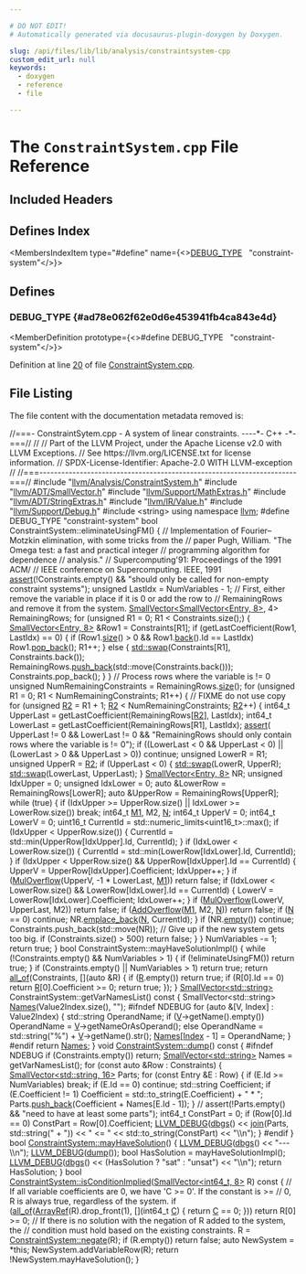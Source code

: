```yaml
---

# DO NOT EDIT!
# Automatically generated via docusaurus-plugin-doxygen by Doxygen.

slug: /api/files/lib/lib/analysis/constraintsystem-cpp
custom_edit_url: null
keywords:
  - doxygen
  - reference
  - file

---
```





# The `ConstraintSystem.cpp` File Reference

<DoxygenPage pluginConfig={pluginConfig}>



## Included Headers

<IncludesList>
<IncludesListItem
  filePath="llvm/Analysis/ConstraintSystem.h"
  permalink="/docs/api/files/include/include/llvm/include/llvm/analysis/constraintsystem-h"
  isLocal="true" />
<IncludesListItem
  filePath="llvm/ADT/SmallVector.h"
  permalink="/docs/api/files/include/include/llvm/include/llvm/adt/smallvector-h"
  isLocal="true" />
<IncludesListItem
  filePath="llvm/Support/MathExtras.h"
  permalink="/docs/api/files/include/include/llvm/include/llvm/support/mathextras-h"
  isLocal="true" />
<IncludesListItem
  filePath="llvm/ADT/StringExtras.h"
  permalink="/docs/api/files/include/include/llvm/include/llvm/adt/stringextras-h"
  isLocal="true" />
<IncludesListItem
  filePath="llvm/IR/Value.h"
  permalink="/docs/api/files/include/include/llvm/include/llvm/ir/value-h"
  isLocal="true" />
<IncludesListItem
  filePath="llvm/Support/Debug.h"
  permalink="/docs/api/files/include/include/llvm/include/llvm/support/debug-h"
  isLocal="true" />
<IncludesListItem
  filePath="string"
  permalink=""
  isLocal="false" />
</IncludesList>

## Defines Index

<MembersIndex>

<MembersIndexItem
  type="#define"
  name={<><a href="#ad78e062f62e0d6e453941fb4ca843e4d">DEBUG&#95;TYPE</a>&nbsp;&nbsp;&nbsp;&quot;constraint-system&quot;</>}>
</MembersIndexItem>

</MembersIndex>


<SectionDefinition>

## Defines

### DEBUG&#95;TYPE {#ad78e062f62e0d6e453941fb4ca843e4d}

<MemberDefinition
  prototype={<>#define DEBUG&#95;TYPE&nbsp;&nbsp;&nbsp;&quot;constraint-system&quot;</>}>

Definition at line <a href="#l00020">20</a> of file <a href="/docs/api/files/lib/lib/analysis/constraintsystem-cpp">ConstraintSystem.cpp</a>.
</MemberDefinition>

</SectionDefinition>

## File Listing

The file content with the documentation metadata removed is:

<ProgramListing>

<Link id="l00001" /><CodeLine lineNumber="1"><Highlight kind="comment">//===- ConstraintSytem.cpp - A system of linear constraints. ----&#42;- C++ -&#42;-===//</Highlight><Highlight kind="normal"></Highlight></CodeLine>
<Link id="l00002" /><CodeLine lineNumber="2"><Highlight kind="normal"></Highlight><Highlight kind="comment">//</Highlight><Highlight kind="normal"></Highlight></CodeLine>
<Link id="l00003" /><CodeLine lineNumber="3"><Highlight kind="normal"></Highlight><Highlight kind="comment">// Part of the LLVM Project, under the Apache License v2.0 with LLVM Exceptions.</Highlight><Highlight kind="normal"></Highlight></CodeLine>
<Link id="l00004" /><CodeLine lineNumber="4"><Highlight kind="normal"></Highlight><Highlight kind="comment">// See https://llvm.org/LICENSE.txt for license information.</Highlight><Highlight kind="normal"></Highlight></CodeLine>
<Link id="l00005" /><CodeLine lineNumber="5"><Highlight kind="normal"></Highlight><Highlight kind="comment">// SPDX-License-Identifier: Apache-2.0 WITH LLVM-exception</Highlight><Highlight kind="normal"></Highlight></CodeLine>
<Link id="l00006" /><CodeLine lineNumber="6"><Highlight kind="normal"></Highlight><Highlight kind="comment">//</Highlight><Highlight kind="normal"></Highlight></CodeLine>
<Link id="l00007" /><CodeLine lineNumber="7"><Highlight kind="normal"></Highlight><Highlight kind="comment">//===----------------------------------------------------------------------===//</Highlight><Highlight kind="normal"></Highlight></CodeLine>
<Link id="l00008" /><CodeLine lineNumber="8"><Highlight kind="normal"></Highlight></CodeLine>
<Link id="l00009" /><CodeLine lineNumber="9"><Highlight kind="normal"></Highlight><Highlight kind="preprocessor">#include &quot;<a href="/docs/api/files/include/include/llvm/include/llvm/analysis/constraintsystem-h">llvm/Analysis/ConstraintSystem.h</a>&quot;</Highlight><Highlight kind="normal"></Highlight></CodeLine>
<Link id="l00010" /><CodeLine lineNumber="10"><Highlight kind="normal"></Highlight><Highlight kind="preprocessor">#include &quot;<a href="/docs/api/files/include/include/llvm/include/llvm/adt/smallvector-h">llvm/ADT/SmallVector.h</a>&quot;</Highlight><Highlight kind="normal"></Highlight></CodeLine>
<Link id="l00011" /><CodeLine lineNumber="11"><Highlight kind="normal"></Highlight><Highlight kind="preprocessor">#include &quot;<a href="/docs/api/files/include/include/llvm/include/llvm/support/mathextras-h">llvm/Support/MathExtras.h</a>&quot;</Highlight><Highlight kind="normal"></Highlight></CodeLine>
<Link id="l00012" /><CodeLine lineNumber="12"><Highlight kind="normal"></Highlight><Highlight kind="preprocessor">#include &quot;<a href="/docs/api/files/include/include/llvm/include/llvm/adt/stringextras-h">llvm/ADT/StringExtras.h</a>&quot;</Highlight><Highlight kind="normal"></Highlight></CodeLine>
<Link id="l00013" /><CodeLine lineNumber="13"><Highlight kind="normal"></Highlight><Highlight kind="preprocessor">#include &quot;<a href="/docs/api/files/include/include/llvm/include/llvm/ir/value-h">llvm/IR/Value.h</a>&quot;</Highlight><Highlight kind="normal"></Highlight></CodeLine>
<Link id="l00014" /><CodeLine lineNumber="14"><Highlight kind="normal"></Highlight><Highlight kind="preprocessor">#include &quot;<a href="/docs/api/files/include/include/llvm/include/llvm/support/debug-h">llvm/Support/Debug.h</a>&quot;</Highlight><Highlight kind="normal"></Highlight></CodeLine>
<Link id="l00015" /><CodeLine lineNumber="15"><Highlight kind="normal"></Highlight></CodeLine>
<Link id="l00016" /><CodeLine lineNumber="16"><Highlight kind="normal"></Highlight><Highlight kind="preprocessor">#include &lt;string&gt;</Highlight><Highlight kind="normal"></Highlight></CodeLine>
<Link id="l00017" /><CodeLine lineNumber="17"><Highlight kind="normal"></Highlight></CodeLine>
<Link id="l00018" /><CodeLine lineNumber="18"><Highlight kind="normal"></Highlight><Highlight kind="keyword">using namespace </Highlight><Highlight kind="normal"><a href="/docs/api/namespaces/llvm">llvm</a>;</Highlight></CodeLine>
<Link id="l00019" /><CodeLine lineNumber="19"><Highlight kind="normal"></Highlight></CodeLine>
<Link id="l00020" /><CodeLine lineNumber="20" lineLink="#ad78e062f62e0d6e453941fb4ca843e4d"><Highlight kind="normal"></Highlight><Highlight kind="preprocessor">#define DEBUG&#95;TYPE &quot;constraint-system&quot;</Highlight><Highlight kind="normal"></Highlight></CodeLine>
<Link id="l00021" /><CodeLine lineNumber="21"><Highlight kind="normal"></Highlight></CodeLine>
<Link id="l00022" /><CodeLine lineNumber="22"><Highlight kind="normal"></Highlight><Highlight kind="keywordtype">bool</Highlight><Highlight kind="normal"> ConstraintSystem::eliminateUsingFM() &#123;</Highlight></CodeLine>
<Link id="l00023" /><CodeLine lineNumber="23"><Highlight kind="normal">  </Highlight><Highlight kind="comment">// Implementation of Fourier–Motzkin elimination, with some tricks from the</Highlight><Highlight kind="normal"></Highlight></CodeLine>
<Link id="l00024" /><CodeLine lineNumber="24"><Highlight kind="normal">  </Highlight><Highlight kind="comment">// paper Pugh, William. &quot;The Omega test: a fast and practical integer</Highlight><Highlight kind="normal"></Highlight></CodeLine>
<Link id="l00025" /><CodeLine lineNumber="25"><Highlight kind="normal">  </Highlight><Highlight kind="comment">// programming algorithm for dependence</Highlight><Highlight kind="normal"></Highlight></CodeLine>
<Link id="l00026" /><CodeLine lineNumber="26"><Highlight kind="normal">  </Highlight><Highlight kind="comment">//  analysis.&quot;</Highlight><Highlight kind="normal"></Highlight></CodeLine>
<Link id="l00027" /><CodeLine lineNumber="27"><Highlight kind="normal">  </Highlight><Highlight kind="comment">// Supercomputing&#39;91: Proceedings of the 1991 ACM/</Highlight><Highlight kind="normal"></Highlight></CodeLine>
<Link id="l00028" /><CodeLine lineNumber="28"><Highlight kind="normal">  </Highlight><Highlight kind="comment">// IEEE conference on Supercomputing. IEEE, 1991</Highlight><Highlight kind="normal"></Highlight></CodeLine>
<Link id="l00029" /><CodeLine lineNumber="29"><Highlight kind="normal">  <a href="/docs/api/files/lib/lib/target/lib/target/amdgpu/silowercontrolflow-cpp/#a4868c5d81c5ccc98c47aeab6244346a0">assert</a>(!Constraints.empty() &amp;&amp;</Highlight></CodeLine>
<Link id="l00030" /><CodeLine lineNumber="30"><Highlight kind="normal">         </Highlight><Highlight kind="stringliteral">&quot;should only be called for non-empty constraint systems&quot;</Highlight><Highlight kind="normal">);</Highlight></CodeLine>
<Link id="l00031" /><CodeLine lineNumber="31"><Highlight kind="normal"></Highlight></CodeLine>
<Link id="l00032" /><CodeLine lineNumber="32"><Highlight kind="normal">  </Highlight><Highlight kind="keywordtype">unsigned</Highlight><Highlight kind="normal"> LastIdx = NumVariables - 1;</Highlight></CodeLine>
<Link id="l00033" /><CodeLine lineNumber="33"><Highlight kind="normal"></Highlight></CodeLine>
<Link id="l00034" /><CodeLine lineNumber="34"><Highlight kind="normal">  </Highlight><Highlight kind="comment">// First, either remove the variable in place if it is 0 or add the row to</Highlight><Highlight kind="normal"></Highlight></CodeLine>
<Link id="l00035" /><CodeLine lineNumber="35"><Highlight kind="normal">  </Highlight><Highlight kind="comment">// RemainingRows and remove it from the system.</Highlight><Highlight kind="normal"></Highlight></CodeLine>
<Link id="l00036" /><CodeLine lineNumber="36"><Highlight kind="normal">  <a href="/docs/api/classes/llvm/smallvector">SmallVector&lt;SmallVector&lt;Entry, 8&gt;</a>, 4&gt; RemainingRows;</Highlight></CodeLine>
<Link id="l00037" /><CodeLine lineNumber="37"><Highlight kind="normal">  </Highlight><Highlight kind="keywordflow">for</Highlight><Highlight kind="normal"> (</Highlight><Highlight kind="keywordtype">unsigned</Highlight><Highlight kind="normal"> R1 = 0; R1 &lt; Constraints.size();) &#123;</Highlight></CodeLine>
<Link id="l00038" /><CodeLine lineNumber="38"><Highlight kind="normal">    <a href="/docs/api/classes/llvm/smallvector">SmallVector&lt;Entry, 8&gt;</a> &amp;Row1 = Constraints&#91;R1&#93;;</Highlight></CodeLine>
<Link id="l00039" /><CodeLine lineNumber="39"><Highlight kind="normal">    </Highlight><Highlight kind="keywordflow">if</Highlight><Highlight kind="normal"> (getLastCoefficient(Row1, LastIdx) == 0) &#123;</Highlight></CodeLine>
<Link id="l00040" /><CodeLine lineNumber="40"><Highlight kind="normal">      </Highlight><Highlight kind="keywordflow">if</Highlight><Highlight kind="normal"> (Row1.<a href="/docs/api/classes/llvm/smallvectortemplatecommon/#a1c479a8c434377c2b8cb056bdfdfc201">size</a>() &gt; 0 &amp;&amp; Row1.<a href="/docs/api/classes/llvm/smallvectortemplatecommon/#acd9e771a3296c6b24146955754620557">back</a>().Id == LastIdx)</Highlight></CodeLine>
<Link id="l00041" /><CodeLine lineNumber="41"><Highlight kind="normal">        Row1.<a href="/docs/api/classes/llvm/smallvectortemplatebase/#ad97688dfe9cd802e2a0691cbe620218a">pop&#95;back</a>();</Highlight></CodeLine>
<Link id="l00042" /><CodeLine lineNumber="42"><Highlight kind="normal">      R1++;</Highlight></CodeLine>
<Link id="l00043" /><CodeLine lineNumber="43"><Highlight kind="normal">    &#125; </Highlight><Highlight kind="keywordflow">else</Highlight><Highlight kind="normal"> &#123;</Highlight></CodeLine>
<Link id="l00044" /><CodeLine lineNumber="44"><Highlight kind="normal">      <a href="/docs/api/namespaces/std/#ab8424022895aee3e366fb9a32f2883cb">std::swap</a>(Constraints&#91;R1&#93;, Constraints.back());</Highlight></CodeLine>
<Link id="l00045" /><CodeLine lineNumber="45"><Highlight kind="normal">      RemainingRows.<a href="/docs/api/classes/llvm/smallvectortemplatebase/#af42bfbc067df27c19ee2fc859df58799">push&#95;back</a>(std::move(Constraints.back()));</Highlight></CodeLine>
<Link id="l00046" /><CodeLine lineNumber="46"><Highlight kind="normal">      Constraints.pop&#95;back();</Highlight></CodeLine>
<Link id="l00047" /><CodeLine lineNumber="47"><Highlight kind="normal">    &#125;</Highlight></CodeLine>
<Link id="l00048" /><CodeLine lineNumber="48"><Highlight kind="normal">  &#125;</Highlight></CodeLine>
<Link id="l00049" /><CodeLine lineNumber="49"><Highlight kind="normal"></Highlight></CodeLine>
<Link id="l00050" /><CodeLine lineNumber="50"><Highlight kind="normal">  </Highlight><Highlight kind="comment">// Process rows where the variable is != 0</Highlight><Highlight kind="normal"></Highlight></CodeLine>
<Link id="l00051" /><CodeLine lineNumber="51"><Highlight kind="normal">  </Highlight><Highlight kind="keywordtype">unsigned</Highlight><Highlight kind="normal"> NumRemainingConstraints = RemainingRows.<a href="/docs/api/classes/llvm/smallvectortemplatecommon/#a1c479a8c434377c2b8cb056bdfdfc201">size</a>();</Highlight></CodeLine>
<Link id="l00052" /><CodeLine lineNumber="52"><Highlight kind="normal">  </Highlight><Highlight kind="keywordflow">for</Highlight><Highlight kind="normal"> (</Highlight><Highlight kind="keywordtype">unsigned</Highlight><Highlight kind="normal"> R1 = 0; R1 &lt; NumRemainingConstraints; R1++) &#123;</Highlight></CodeLine>
<Link id="l00053" /><CodeLine lineNumber="53"><Highlight kind="normal">    </Highlight><Highlight kind="comment">// FIXME do not use copy</Highlight><Highlight kind="normal"></Highlight></CodeLine>
<Link id="l00054" /><CodeLine lineNumber="54"><Highlight kind="normal">    </Highlight><Highlight kind="keywordflow">for</Highlight><Highlight kind="normal"> (</Highlight><Highlight kind="keywordtype">unsigned</Highlight><Highlight kind="normal"> <a href="/docs/api/files/include/include/llvm/include/llvm/support/mathextras-h/#a9211f62d8e1e6de999eaa63ec0f6ae02">R2</a> = R1 + 1; <a href="/docs/api/files/include/include/llvm/include/llvm/support/mathextras-h/#a9211f62d8e1e6de999eaa63ec0f6ae02">R2</a> &lt; NumRemainingConstraints; <a href="/docs/api/files/include/include/llvm/include/llvm/support/mathextras-h/#a9211f62d8e1e6de999eaa63ec0f6ae02">R2</a>++) &#123;</Highlight></CodeLine>
<Link id="l00055" /><CodeLine lineNumber="55"><Highlight kind="normal">      int64&#95;t UpperLast = getLastCoefficient(RemainingRows&#91;<a href="/docs/api/files/include/include/llvm/include/llvm/support/mathextras-h/#a9211f62d8e1e6de999eaa63ec0f6ae02">R2</a>&#93;, LastIdx);</Highlight></CodeLine>
<Link id="l00056" /><CodeLine lineNumber="56"><Highlight kind="normal">      int64&#95;t LowerLast = getLastCoefficient(RemainingRows&#91;R1&#93;, LastIdx);</Highlight></CodeLine>
<Link id="l00057" /><CodeLine lineNumber="57"><Highlight kind="normal">      <a href="/docs/api/files/lib/lib/target/lib/target/amdgpu/silowercontrolflow-cpp/#a4868c5d81c5ccc98c47aeab6244346a0">assert</a>(</Highlight></CodeLine>
<Link id="l00058" /><CodeLine lineNumber="58"><Highlight kind="normal">          UpperLast != 0 &amp;&amp; LowerLast != 0 &amp;&amp;</Highlight></CodeLine>
<Link id="l00059" /><CodeLine lineNumber="59"><Highlight kind="normal">          </Highlight><Highlight kind="stringliteral">&quot;RemainingRows should only contain rows where the variable is != 0&quot;</Highlight><Highlight kind="normal">);</Highlight></CodeLine>
<Link id="l00060" /><CodeLine lineNumber="60"><Highlight kind="normal"></Highlight></CodeLine>
<Link id="l00061" /><CodeLine lineNumber="61"><Highlight kind="normal">      </Highlight><Highlight kind="keywordflow">if</Highlight><Highlight kind="normal"> ((LowerLast &lt; 0 &amp;&amp; UpperLast &lt; 0) || (LowerLast &gt; 0 &amp;&amp; UpperLast &gt; 0))</Highlight></CodeLine>
<Link id="l00062" /><CodeLine lineNumber="62"><Highlight kind="normal">        </Highlight><Highlight kind="keywordflow">continue</Highlight><Highlight kind="normal">;</Highlight></CodeLine>
<Link id="l00063" /><CodeLine lineNumber="63"><Highlight kind="normal"></Highlight></CodeLine>
<Link id="l00064" /><CodeLine lineNumber="64"><Highlight kind="normal">      </Highlight><Highlight kind="keywordtype">unsigned</Highlight><Highlight kind="normal"> LowerR = R1;</Highlight></CodeLine>
<Link id="l00065" /><CodeLine lineNumber="65"><Highlight kind="normal">      </Highlight><Highlight kind="keywordtype">unsigned</Highlight><Highlight kind="normal"> UpperR = <a href="/docs/api/files/include/include/llvm/include/llvm/support/mathextras-h/#a9211f62d8e1e6de999eaa63ec0f6ae02">R2</a>;</Highlight></CodeLine>
<Link id="l00066" /><CodeLine lineNumber="66"><Highlight kind="normal">      </Highlight><Highlight kind="keywordflow">if</Highlight><Highlight kind="normal"> (UpperLast &lt; 0) &#123;</Highlight></CodeLine>
<Link id="l00067" /><CodeLine lineNumber="67"><Highlight kind="normal">        <a href="/docs/api/namespaces/std/#ab8424022895aee3e366fb9a32f2883cb">std::swap</a>(LowerR, UpperR);</Highlight></CodeLine>
<Link id="l00068" /><CodeLine lineNumber="68"><Highlight kind="normal">        <a href="/docs/api/namespaces/std/#ab8424022895aee3e366fb9a32f2883cb">std::swap</a>(LowerLast, UpperLast);</Highlight></CodeLine>
<Link id="l00069" /><CodeLine lineNumber="69"><Highlight kind="normal">      &#125;</Highlight></CodeLine>
<Link id="l00070" /><CodeLine lineNumber="70"><Highlight kind="normal"></Highlight></CodeLine>
<Link id="l00071" /><CodeLine lineNumber="71"><Highlight kind="normal">      <a href="/docs/api/classes/llvm/smallvector">SmallVector&lt;Entry, 8&gt;</a> NR;</Highlight></CodeLine>
<Link id="l00072" /><CodeLine lineNumber="72"><Highlight kind="normal">      </Highlight><Highlight kind="keywordtype">unsigned</Highlight><Highlight kind="normal"> IdxUpper = 0;</Highlight></CodeLine>
<Link id="l00073" /><CodeLine lineNumber="73"><Highlight kind="normal">      </Highlight><Highlight kind="keywordtype">unsigned</Highlight><Highlight kind="normal"> IdxLower = 0;</Highlight></CodeLine>
<Link id="l00074" /><CodeLine lineNumber="74"><Highlight kind="normal">      </Highlight><Highlight kind="keyword">auto</Highlight><Highlight kind="normal"> &amp;LowerRow = RemainingRows&#91;LowerR&#93;;</Highlight></CodeLine>
<Link id="l00075" /><CodeLine lineNumber="75"><Highlight kind="normal">      </Highlight><Highlight kind="keyword">auto</Highlight><Highlight kind="normal"> &amp;UpperRow = RemainingRows&#91;UpperR&#93;;</Highlight></CodeLine>
<Link id="l00076" /><CodeLine lineNumber="76"><Highlight kind="normal">      </Highlight><Highlight kind="keywordflow">while</Highlight><Highlight kind="normal"> (</Highlight><Highlight kind="keyword">true</Highlight><Highlight kind="normal">) &#123;</Highlight></CodeLine>
<Link id="l00077" /><CodeLine lineNumber="77"><Highlight kind="normal">        </Highlight><Highlight kind="keywordflow">if</Highlight><Highlight kind="normal"> (IdxUpper &gt;= UpperRow.size() || IdxLower &gt;= LowerRow.size())</Highlight></CodeLine>
<Link id="l00078" /><CodeLine lineNumber="78"><Highlight kind="normal">          </Highlight><Highlight kind="keywordflow">break</Highlight><Highlight kind="normal">;</Highlight></CodeLine>
<Link id="l00079" /><CodeLine lineNumber="79"><Highlight kind="normal">        int64&#95;t <a href="/docs/api/namespaces/llvm/#a58328e0582aabaf012bf9bc6f36c9e04">M1</a>, M2, <a href="/docs/api/files/lib/lib/support/regcomp-c/#a0240ac851181b84ac374872dc5434ee4">N</a>;</Highlight></CodeLine>
<Link id="l00080" /><CodeLine lineNumber="80"><Highlight kind="normal">        int64&#95;t UpperV = 0;</Highlight></CodeLine>
<Link id="l00081" /><CodeLine lineNumber="81"><Highlight kind="normal">        int64&#95;t LowerV = 0;</Highlight></CodeLine>
<Link id="l00082" /><CodeLine lineNumber="82"><Highlight kind="normal">        uint16&#95;t CurrentId = std::numeric&#95;limits&lt;uint16&#95;t&gt;::max();</Highlight></CodeLine>
<Link id="l00083" /><CodeLine lineNumber="83"><Highlight kind="normal">        </Highlight><Highlight kind="keywordflow">if</Highlight><Highlight kind="normal"> (IdxUpper &lt; UpperRow.size()) &#123;</Highlight></CodeLine>
<Link id="l00084" /><CodeLine lineNumber="84"><Highlight kind="normal">          CurrentId = std::min(UpperRow&#91;IdxUpper&#93;.Id, CurrentId);</Highlight></CodeLine>
<Link id="l00085" /><CodeLine lineNumber="85"><Highlight kind="normal">        &#125;</Highlight></CodeLine>
<Link id="l00086" /><CodeLine lineNumber="86"><Highlight kind="normal">        </Highlight><Highlight kind="keywordflow">if</Highlight><Highlight kind="normal"> (IdxLower &lt; LowerRow.size()) &#123;</Highlight></CodeLine>
<Link id="l00087" /><CodeLine lineNumber="87"><Highlight kind="normal">          CurrentId = std::min(LowerRow&#91;IdxLower&#93;.Id, CurrentId);</Highlight></CodeLine>
<Link id="l00088" /><CodeLine lineNumber="88"><Highlight kind="normal">        &#125;</Highlight></CodeLine>
<Link id="l00089" /><CodeLine lineNumber="89"><Highlight kind="normal"></Highlight></CodeLine>
<Link id="l00090" /><CodeLine lineNumber="90"><Highlight kind="normal">        </Highlight><Highlight kind="keywordflow">if</Highlight><Highlight kind="normal"> (IdxUpper &lt; UpperRow.size() &amp;&amp; UpperRow&#91;IdxUpper&#93;.Id == CurrentId) &#123;</Highlight></CodeLine>
<Link id="l00091" /><CodeLine lineNumber="91"><Highlight kind="normal">          UpperV = UpperRow&#91;IdxUpper&#93;.Coefficient;</Highlight></CodeLine>
<Link id="l00092" /><CodeLine lineNumber="92"><Highlight kind="normal">          IdxUpper++;</Highlight></CodeLine>
<Link id="l00093" /><CodeLine lineNumber="93"><Highlight kind="normal">        &#125;</Highlight></CodeLine>
<Link id="l00094" /><CodeLine lineNumber="94"><Highlight kind="normal"></Highlight></CodeLine>
<Link id="l00095" /><CodeLine lineNumber="95"><Highlight kind="normal">        </Highlight><Highlight kind="keywordflow">if</Highlight><Highlight kind="normal"> (<a href="/docs/api/namespaces/llvm/#a073e9e9c9d16980286268ddb7cf3e2d9">MulOverflow</a>(UpperV, -1 &#42; LowerLast, <a href="/docs/api/namespaces/llvm/#a58328e0582aabaf012bf9bc6f36c9e04">M1</a>))</Highlight></CodeLine>
<Link id="l00096" /><CodeLine lineNumber="96"><Highlight kind="normal">          </Highlight><Highlight kind="keywordflow">return</Highlight><Highlight kind="normal"> </Highlight><Highlight kind="keyword">false</Highlight><Highlight kind="normal">;</Highlight></CodeLine>
<Link id="l00097" /><CodeLine lineNumber="97"><Highlight kind="normal">        </Highlight><Highlight kind="keywordflow">if</Highlight><Highlight kind="normal"> (IdxLower &lt; LowerRow.size() &amp;&amp; LowerRow&#91;IdxLower&#93;.Id == CurrentId) &#123;</Highlight></CodeLine>
<Link id="l00098" /><CodeLine lineNumber="98"><Highlight kind="normal">          LowerV = LowerRow&#91;IdxLower&#93;.Coefficient;</Highlight></CodeLine>
<Link id="l00099" /><CodeLine lineNumber="99"><Highlight kind="normal">          IdxLower++;</Highlight></CodeLine>
<Link id="l00100" /><CodeLine lineNumber="100"><Highlight kind="normal">        &#125;</Highlight></CodeLine>
<Link id="l00101" /><CodeLine lineNumber="101"><Highlight kind="normal"></Highlight></CodeLine>
<Link id="l00102" /><CodeLine lineNumber="102"><Highlight kind="normal">        </Highlight><Highlight kind="keywordflow">if</Highlight><Highlight kind="normal"> (<a href="/docs/api/namespaces/llvm/#a073e9e9c9d16980286268ddb7cf3e2d9">MulOverflow</a>(LowerV, UpperLast, M2))</Highlight></CodeLine>
<Link id="l00103" /><CodeLine lineNumber="103"><Highlight kind="normal">          </Highlight><Highlight kind="keywordflow">return</Highlight><Highlight kind="normal"> </Highlight><Highlight kind="keyword">false</Highlight><Highlight kind="normal">;</Highlight></CodeLine>
<Link id="l00104" /><CodeLine lineNumber="104"><Highlight kind="normal">        </Highlight><Highlight kind="keywordflow">if</Highlight><Highlight kind="normal"> (<a href="/docs/api/namespaces/llvm/#ad67c6622d517b525fc5d420330d8b3f2">AddOverflow</a>(<a href="/docs/api/namespaces/llvm/#a58328e0582aabaf012bf9bc6f36c9e04">M1</a>, M2, <a href="/docs/api/files/lib/lib/support/regcomp-c/#a0240ac851181b84ac374872dc5434ee4">N</a>))</Highlight></CodeLine>
<Link id="l00105" /><CodeLine lineNumber="105"><Highlight kind="normal">          </Highlight><Highlight kind="keywordflow">return</Highlight><Highlight kind="normal"> </Highlight><Highlight kind="keyword">false</Highlight><Highlight kind="normal">;</Highlight></CodeLine>
<Link id="l00106" /><CodeLine lineNumber="106"><Highlight kind="normal">        </Highlight><Highlight kind="keywordflow">if</Highlight><Highlight kind="normal"> (<a href="/docs/api/files/lib/lib/support/regcomp-c/#a0240ac851181b84ac374872dc5434ee4">N</a> == 0)</Highlight></CodeLine>
<Link id="l00107" /><CodeLine lineNumber="107"><Highlight kind="normal">          </Highlight><Highlight kind="keywordflow">continue</Highlight><Highlight kind="normal">;</Highlight></CodeLine>
<Link id="l00108" /><CodeLine lineNumber="108"><Highlight kind="normal">        NR.<a href="/docs/api/classes/llvm/smallvectorimpl/#a396fcfee6914c76974b73c3d203da6a5">emplace&#95;back</a>(<a href="/docs/api/files/lib/lib/support/regcomp-c/#a0240ac851181b84ac374872dc5434ee4">N</a>, CurrentId);</Highlight></CodeLine>
<Link id="l00109" /><CodeLine lineNumber="109"><Highlight kind="normal">      &#125;</Highlight></CodeLine>
<Link id="l00110" /><CodeLine lineNumber="110"><Highlight kind="normal">      </Highlight><Highlight kind="keywordflow">if</Highlight><Highlight kind="normal"> (NR.<a href="/docs/api/classes/llvm/smallvectortemplatecommon/#ad9a3c7bc26b130377bbafc170b5f88a2">empty</a>())</Highlight></CodeLine>
<Link id="l00111" /><CodeLine lineNumber="111"><Highlight kind="normal">        </Highlight><Highlight kind="keywordflow">continue</Highlight><Highlight kind="normal">;</Highlight></CodeLine>
<Link id="l00112" /><CodeLine lineNumber="112"><Highlight kind="normal">      Constraints.push&#95;back(std::move(NR));</Highlight></CodeLine>
<Link id="l00113" /><CodeLine lineNumber="113"><Highlight kind="normal">      </Highlight><Highlight kind="comment">// Give up if the new system gets too big.</Highlight><Highlight kind="normal"></Highlight></CodeLine>
<Link id="l00114" /><CodeLine lineNumber="114"><Highlight kind="normal">      </Highlight><Highlight kind="keywordflow">if</Highlight><Highlight kind="normal"> (Constraints.size() &gt; 500)</Highlight></CodeLine>
<Link id="l00115" /><CodeLine lineNumber="115"><Highlight kind="normal">        </Highlight><Highlight kind="keywordflow">return</Highlight><Highlight kind="normal"> </Highlight><Highlight kind="keyword">false</Highlight><Highlight kind="normal">;</Highlight></CodeLine>
<Link id="l00116" /><CodeLine lineNumber="116"><Highlight kind="normal">    &#125;</Highlight></CodeLine>
<Link id="l00117" /><CodeLine lineNumber="117"><Highlight kind="normal">  &#125;</Highlight></CodeLine>
<Link id="l00118" /><CodeLine lineNumber="118"><Highlight kind="normal">  NumVariables -= 1;</Highlight></CodeLine>
<Link id="l00119" /><CodeLine lineNumber="119"><Highlight kind="normal"></Highlight></CodeLine>
<Link id="l00120" /><CodeLine lineNumber="120"><Highlight kind="normal">  </Highlight><Highlight kind="keywordflow">return</Highlight><Highlight kind="normal"> </Highlight><Highlight kind="keyword">true</Highlight><Highlight kind="normal">;</Highlight></CodeLine>
<Link id="l00121" /><CodeLine lineNumber="121"><Highlight kind="normal">&#125;</Highlight></CodeLine>
<Link id="l00122" /><CodeLine lineNumber="122"><Highlight kind="normal"></Highlight></CodeLine>
<Link id="l00123" /><CodeLine lineNumber="123"><Highlight kind="normal"></Highlight><Highlight kind="keywordtype">bool</Highlight><Highlight kind="normal"> ConstraintSystem::mayHaveSolutionImpl() &#123;</Highlight></CodeLine>
<Link id="l00124" /><CodeLine lineNumber="124"><Highlight kind="normal">  </Highlight><Highlight kind="keywordflow">while</Highlight><Highlight kind="normal"> (!Constraints.empty() &amp;&amp; NumVariables &gt; 1) &#123;</Highlight></CodeLine>
<Link id="l00125" /><CodeLine lineNumber="125"><Highlight kind="normal">    </Highlight><Highlight kind="keywordflow">if</Highlight><Highlight kind="normal"> (!eliminateUsingFM())</Highlight></CodeLine>
<Link id="l00126" /><CodeLine lineNumber="126"><Highlight kind="normal">      </Highlight><Highlight kind="keywordflow">return</Highlight><Highlight kind="normal"> </Highlight><Highlight kind="keyword">true</Highlight><Highlight kind="normal">;</Highlight></CodeLine>
<Link id="l00127" /><CodeLine lineNumber="127"><Highlight kind="normal">  &#125;</Highlight></CodeLine>
<Link id="l00128" /><CodeLine lineNumber="128"><Highlight kind="normal"></Highlight></CodeLine>
<Link id="l00129" /><CodeLine lineNumber="129"><Highlight kind="normal">  </Highlight><Highlight kind="keywordflow">if</Highlight><Highlight kind="normal"> (Constraints.empty() || NumVariables &gt; 1)</Highlight></CodeLine>
<Link id="l00130" /><CodeLine lineNumber="130"><Highlight kind="normal">    </Highlight><Highlight kind="keywordflow">return</Highlight><Highlight kind="normal"> </Highlight><Highlight kind="keyword">true</Highlight><Highlight kind="normal">;</Highlight></CodeLine>
<Link id="l00131" /><CodeLine lineNumber="131"><Highlight kind="normal"></Highlight></CodeLine>
<Link id="l00132" /><CodeLine lineNumber="132"><Highlight kind="normal">  </Highlight><Highlight kind="keywordflow">return</Highlight><Highlight kind="normal"> <a href="/docs/api/namespaces/llvm/#a0d10fe510ced2849a8074fe81e5d04ce">all&#95;of</a>(Constraints, &#91;&#93;(</Highlight><Highlight kind="keyword">auto</Highlight><Highlight kind="normal"> &amp;R) &#123;</Highlight></CodeLine>
<Link id="l00133" /><CodeLine lineNumber="133"><Highlight kind="normal">    </Highlight><Highlight kind="keywordflow">if</Highlight><Highlight kind="normal"> (<a href="/docs/api/namespaces/llvm/riscvfencefield/#a147be9e9780c1e33363ea572d4c7b25fa1835091d83e0e052cd1a32c99b2be731">R</a>.empty())</Highlight></CodeLine>
<Link id="l00134" /><CodeLine lineNumber="134"><Highlight kind="normal">      </Highlight><Highlight kind="keywordflow">return</Highlight><Highlight kind="normal"> </Highlight><Highlight kind="keyword">true</Highlight><Highlight kind="normal">;</Highlight></CodeLine>
<Link id="l00135" /><CodeLine lineNumber="135"><Highlight kind="normal">    </Highlight><Highlight kind="keywordflow">if</Highlight><Highlight kind="normal"> (R&#91;0&#93;.Id == 0)</Highlight></CodeLine>
<Link id="l00136" /><CodeLine lineNumber="136"><Highlight kind="normal">      </Highlight><Highlight kind="keywordflow">return</Highlight><Highlight kind="normal"> <a href="/docs/api/namespaces/llvm/riscvfencefield/#a147be9e9780c1e33363ea572d4c7b25fa1835091d83e0e052cd1a32c99b2be731">R</a>&#91;0&#93;.Coefficient &gt;= 0;</Highlight></CodeLine>
<Link id="l00137" /><CodeLine lineNumber="137"><Highlight kind="normal">    </Highlight><Highlight kind="keywordflow">return</Highlight><Highlight kind="normal"> </Highlight><Highlight kind="keyword">true</Highlight><Highlight kind="normal">;</Highlight></CodeLine>
<Link id="l00138" /><CodeLine lineNumber="138"><Highlight kind="normal">  &#125;);</Highlight></CodeLine>
<Link id="l00139" /><CodeLine lineNumber="139"><Highlight kind="normal">&#125;</Highlight></CodeLine>
<Link id="l00140" /><CodeLine lineNumber="140"><Highlight kind="normal"></Highlight></CodeLine>
<Link id="l00141" /><CodeLine lineNumber="141"><Highlight kind="normal"><a href="/docs/api/classes/llvm/smallvector">SmallVector&lt;std::string&gt;</a> ConstraintSystem::getVarNamesList()</Highlight><Highlight kind="keyword"> const </Highlight><Highlight kind="normal">&#123;</Highlight></CodeLine>
<Link id="l00142" /><CodeLine lineNumber="142"><Highlight kind="normal">  SmallVector&lt;std::string&gt; <a href="/docs/api/namespaces/anonymous-textstubv5-cpp-/#ad2f3f81faa370c8bf9a1f81612c90adfa638c40d9df2fbeba253de8cd53d19afd">Names</a>(Value2Index.size(), </Highlight><Highlight kind="stringliteral">&quot;&quot;</Highlight><Highlight kind="normal">);</Highlight></CodeLine>
<Link id="l00143" /><CodeLine lineNumber="143"><Highlight kind="normal"></Highlight><Highlight kind="preprocessor">#ifndef NDEBUG</Highlight><Highlight kind="normal"></Highlight></CodeLine>
<Link id="l00144" /><CodeLine lineNumber="144"><Highlight kind="normal">  </Highlight><Highlight kind="keywordflow">for</Highlight><Highlight kind="normal"> (</Highlight><Highlight kind="keyword">auto</Highlight><Highlight kind="normal"> &amp;&#91;V, Index&#93; : Value2Index) &#123;</Highlight></CodeLine>
<Link id="l00145" /><CodeLine lineNumber="145"><Highlight kind="normal">    std::string OperandName;</Highlight></CodeLine>
<Link id="l00146" /><CodeLine lineNumber="146"><Highlight kind="normal">    </Highlight><Highlight kind="keywordflow">if</Highlight><Highlight kind="normal"> (<a href="/docs/api/namespaces/llvm/m68k/#ab3a288f2953d8eca3e363959fc2cf38ea5206560a306a2e085a437fd258eb57ce">V</a>-&gt;getName().empty())</Highlight></CodeLine>
<Link id="l00147" /><CodeLine lineNumber="147"><Highlight kind="normal">      OperandName = <a href="/docs/api/namespaces/llvm/m68k/#ab3a288f2953d8eca3e363959fc2cf38ea5206560a306a2e085a437fd258eb57ce">V</a>-&gt;getNameOrAsOperand();</Highlight></CodeLine>
<Link id="l00148" /><CodeLine lineNumber="148"><Highlight kind="normal">    </Highlight><Highlight kind="keywordflow">else</Highlight><Highlight kind="normal"></Highlight></CodeLine>
<Link id="l00149" /><CodeLine lineNumber="149"><Highlight kind="normal">      OperandName = std::string(</Highlight><Highlight kind="stringliteral">&quot;%&quot;</Highlight><Highlight kind="normal">) + <a href="/docs/api/namespaces/llvm/m68k/#ab3a288f2953d8eca3e363959fc2cf38ea5206560a306a2e085a437fd258eb57ce">V</a>-&gt;getName().str();</Highlight></CodeLine>
<Link id="l00150" /><CodeLine lineNumber="150"><Highlight kind="normal">    <a href="/docs/api/namespaces/anonymous-textstubv5-cpp-/#ad2f3f81faa370c8bf9a1f81612c90adfa638c40d9df2fbeba253de8cd53d19afd">Names</a>&#91;<a href="/docs/api/namespaces/llvm/dwarf/#a5d3c920b66ea797d6adb243862fdf47a">Index</a> - 1&#93; = OperandName;</Highlight></CodeLine>
<Link id="l00151" /><CodeLine lineNumber="151"><Highlight kind="normal">  &#125;</Highlight></CodeLine>
<Link id="l00152" /><CodeLine lineNumber="152"><Highlight kind="normal"></Highlight><Highlight kind="preprocessor">#endif</Highlight><Highlight kind="normal"></Highlight></CodeLine>
<Link id="l00153" /><CodeLine lineNumber="153"><Highlight kind="normal">  </Highlight><Highlight kind="keywordflow">return</Highlight><Highlight kind="normal"> <a href="/docs/api/namespaces/anonymous-textstubv5-cpp-/#ad2f3f81faa370c8bf9a1f81612c90adfa638c40d9df2fbeba253de8cd53d19afd">Names</a>;</Highlight></CodeLine>
<Link id="l00154" /><CodeLine lineNumber="154"><Highlight kind="normal">&#125;</Highlight></CodeLine>
<Link id="l00155" /><CodeLine lineNumber="155"><Highlight kind="normal"></Highlight></CodeLine>
<Link id="l00156" /><CodeLine lineNumber="156" lineLink="/docs/api/classes/llvm/constraintsystem/#ae3c3559c5cf840283a4b2402fe8e699a"><Highlight kind="normal"></Highlight><Highlight kind="keywordtype">void</Highlight><Highlight kind="normal"> <a href="/docs/api/classes/llvm/constraintsystem/#ae3c3559c5cf840283a4b2402fe8e699a">ConstraintSystem::dump</a>()</Highlight><Highlight kind="keyword"> const </Highlight><Highlight kind="normal">&#123;</Highlight></CodeLine>
<Link id="l00157" /><CodeLine lineNumber="157"><Highlight kind="normal"></Highlight><Highlight kind="preprocessor">#ifndef NDEBUG</Highlight><Highlight kind="normal"></Highlight></CodeLine>
<Link id="l00158" /><CodeLine lineNumber="158"><Highlight kind="normal">  </Highlight><Highlight kind="keywordflow">if</Highlight><Highlight kind="normal"> (Constraints.empty())</Highlight></CodeLine>
<Link id="l00159" /><CodeLine lineNumber="159"><Highlight kind="normal">    </Highlight><Highlight kind="keywordflow">return</Highlight><Highlight kind="normal">;</Highlight></CodeLine>
<Link id="l00160" /><CodeLine lineNumber="160"><Highlight kind="normal">  <a href="/docs/api/classes/llvm/smallvector">SmallVector&lt;std::string&gt;</a> Names = getVarNamesList();</Highlight></CodeLine>
<Link id="l00161" /><CodeLine lineNumber="161"><Highlight kind="normal">  </Highlight><Highlight kind="keywordflow">for</Highlight><Highlight kind="normal"> (</Highlight><Highlight kind="keyword">const</Highlight><Highlight kind="normal"> </Highlight><Highlight kind="keyword">auto</Highlight><Highlight kind="normal"> &amp;Row : Constraints) &#123;</Highlight></CodeLine>
<Link id="l00162" /><CodeLine lineNumber="162"><Highlight kind="normal">    <a href="/docs/api/classes/llvm/smallvector">SmallVector&lt;std::string, 16&gt;</a> Parts;</Highlight></CodeLine>
<Link id="l00163" /><CodeLine lineNumber="163"><Highlight kind="normal">    </Highlight><Highlight kind="keywordflow">for</Highlight><Highlight kind="normal"> (</Highlight><Highlight kind="keyword">const</Highlight><Highlight kind="normal"> Entry &amp;E : Row) &#123;</Highlight></CodeLine>
<Link id="l00164" /><CodeLine lineNumber="164"><Highlight kind="normal">      </Highlight><Highlight kind="keywordflow">if</Highlight><Highlight kind="normal"> (E.Id &gt;= NumVariables)</Highlight></CodeLine>
<Link id="l00165" /><CodeLine lineNumber="165"><Highlight kind="normal">        </Highlight><Highlight kind="keywordflow">break</Highlight><Highlight kind="normal">;</Highlight></CodeLine>
<Link id="l00166" /><CodeLine lineNumber="166"><Highlight kind="normal">      </Highlight><Highlight kind="keywordflow">if</Highlight><Highlight kind="normal"> (E.Id == 0)</Highlight></CodeLine>
<Link id="l00167" /><CodeLine lineNumber="167"><Highlight kind="normal">        </Highlight><Highlight kind="keywordflow">continue</Highlight><Highlight kind="normal">;</Highlight></CodeLine>
<Link id="l00168" /><CodeLine lineNumber="168"><Highlight kind="normal">      std::string Coefficient;</Highlight></CodeLine>
<Link id="l00169" /><CodeLine lineNumber="169"><Highlight kind="normal">      </Highlight><Highlight kind="keywordflow">if</Highlight><Highlight kind="normal"> (E.Coefficient != 1)</Highlight></CodeLine>
<Link id="l00170" /><CodeLine lineNumber="170"><Highlight kind="normal">        Coefficient = std::to&#95;string(E.Coefficient) + </Highlight><Highlight kind="stringliteral">&quot; &#42; &quot;</Highlight><Highlight kind="normal">;</Highlight></CodeLine>
<Link id="l00171" /><CodeLine lineNumber="171"><Highlight kind="normal">      Parts.<a href="/docs/api/classes/llvm/smallvectortemplatebase/#af42bfbc067df27c19ee2fc859df58799">push&#95;back</a>(Coefficient + Names&#91;E.Id - 1&#93;);</Highlight></CodeLine>
<Link id="l00172" /><CodeLine lineNumber="172"><Highlight kind="normal">    &#125;</Highlight></CodeLine>
<Link id="l00173" /><CodeLine lineNumber="173"><Highlight kind="normal">    </Highlight><Highlight kind="comment">// assert(!Parts.empty() &amp;&amp; &quot;need to have at least some parts&quot;);</Highlight><Highlight kind="normal"></Highlight></CodeLine>
<Link id="l00174" /><CodeLine lineNumber="174"><Highlight kind="normal">    int64&#95;t ConstPart = 0;</Highlight></CodeLine>
<Link id="l00175" /><CodeLine lineNumber="175"><Highlight kind="normal">    </Highlight><Highlight kind="keywordflow">if</Highlight><Highlight kind="normal"> (Row&#91;0&#93;.Id == 0)</Highlight></CodeLine>
<Link id="l00176" /><CodeLine lineNumber="176"><Highlight kind="normal">      ConstPart = Row&#91;0&#93;.Coefficient;</Highlight></CodeLine>
<Link id="l00177" /><CodeLine lineNumber="177"><Highlight kind="normal">    <a href="/docs/api/files/include/include/llvm/include/llvm/support/debug-h/#a196897517069dda1bdb549e24468f7d7">LLVM&#95;DEBUG</a>(<a href="/docs/api/namespaces/llvm/#a7c46c742c31be54870e2038048e6b391">dbgs</a>() &lt;&lt; <a href="/docs/api/namespaces/llvm/#aa1fd1719afe5b07ebe55f1d105c98916">join</a>(Parts, std::string(</Highlight><Highlight kind="stringliteral">&quot; + &quot;</Highlight><Highlight kind="normal">))</Highlight></CodeLine>
<Link id="l00178" /><CodeLine lineNumber="178"><Highlight kind="normal">                      &lt;&lt; </Highlight><Highlight kind="stringliteral">&quot; &lt;= &quot;</Highlight><Highlight kind="normal"> &lt;&lt; std::to&#95;string(ConstPart) &lt;&lt; </Highlight><Highlight kind="stringliteral">&quot;\\n&quot;</Highlight><Highlight kind="normal">);</Highlight></CodeLine>
<Link id="l00179" /><CodeLine lineNumber="179"><Highlight kind="normal">  &#125;</Highlight></CodeLine>
<Link id="l00180" /><CodeLine lineNumber="180"><Highlight kind="normal"></Highlight><Highlight kind="preprocessor">#endif</Highlight><Highlight kind="normal"></Highlight></CodeLine>
<Link id="l00181" /><CodeLine lineNumber="181"><Highlight kind="normal">&#125;</Highlight></CodeLine>
<Link id="l00182" /><CodeLine lineNumber="182"><Highlight kind="normal"></Highlight></CodeLine>
<Link id="l00183" /><CodeLine lineNumber="183" lineLink="/docs/api/classes/llvm/constraintsystem/#a3dcb59b98c46971585de2b9f963daadd"><Highlight kind="normal"></Highlight><Highlight kind="keywordtype">bool</Highlight><Highlight kind="normal"> <a href="/docs/api/classes/llvm/constraintsystem/#a3dcb59b98c46971585de2b9f963daadd">ConstraintSystem::mayHaveSolution</a>() &#123;</Highlight></CodeLine>
<Link id="l00184" /><CodeLine lineNumber="184"><Highlight kind="normal">  <a href="/docs/api/files/include/include/llvm/include/llvm/support/debug-h/#a196897517069dda1bdb549e24468f7d7">LLVM&#95;DEBUG</a>(<a href="/docs/api/namespaces/llvm/#a7c46c742c31be54870e2038048e6b391">dbgs</a>() &lt;&lt; </Highlight><Highlight kind="stringliteral">&quot;---\\n&quot;</Highlight><Highlight kind="normal">);</Highlight></CodeLine>
<Link id="l00185" /><CodeLine lineNumber="185"><Highlight kind="normal">  <a href="/docs/api/files/include/include/llvm/include/llvm/support/debug-h/#a196897517069dda1bdb549e24468f7d7">LLVM&#95;DEBUG</a>(<a href="/docs/api/classes/llvm/constraintsystem/#ae3c3559c5cf840283a4b2402fe8e699a">dump</a>());</Highlight></CodeLine>
<Link id="l00186" /><CodeLine lineNumber="186"><Highlight kind="normal">  </Highlight><Highlight kind="keywordtype">bool</Highlight><Highlight kind="normal"> HasSolution = mayHaveSolutionImpl();</Highlight></CodeLine>
<Link id="l00187" /><CodeLine lineNumber="187"><Highlight kind="normal">  <a href="/docs/api/files/include/include/llvm/include/llvm/support/debug-h/#a196897517069dda1bdb549e24468f7d7">LLVM&#95;DEBUG</a>(<a href="/docs/api/namespaces/llvm/#a7c46c742c31be54870e2038048e6b391">dbgs</a>() &lt;&lt; (HasSolution ? </Highlight><Highlight kind="stringliteral">&quot;sat&quot;</Highlight><Highlight kind="normal"> : </Highlight><Highlight kind="stringliteral">&quot;unsat&quot;</Highlight><Highlight kind="normal">) &lt;&lt; </Highlight><Highlight kind="stringliteral">&quot;\\n&quot;</Highlight><Highlight kind="normal">);</Highlight></CodeLine>
<Link id="l00188" /><CodeLine lineNumber="188"><Highlight kind="normal">  </Highlight><Highlight kind="keywordflow">return</Highlight><Highlight kind="normal"> HasSolution;</Highlight></CodeLine>
<Link id="l00189" /><CodeLine lineNumber="189"><Highlight kind="normal">&#125;</Highlight></CodeLine>
<Link id="l00190" /><CodeLine lineNumber="190"><Highlight kind="normal"></Highlight></CodeLine>
<Link id="l00191" /><CodeLine lineNumber="191" lineLink="/docs/api/classes/llvm/constraintsystem/#a4d0933126663b0f02653245bc9a10df4"><Highlight kind="normal"></Highlight><Highlight kind="keywordtype">bool</Highlight><Highlight kind="normal"> <a href="/docs/api/classes/llvm/constraintsystem/#a4d0933126663b0f02653245bc9a10df4">ConstraintSystem::isConditionImplied</a>(<a href="/docs/api/classes/llvm/smallvector">SmallVector&lt;int64&#95;t, 8&gt;</a> R)</Highlight><Highlight kind="keyword"> const </Highlight><Highlight kind="normal">&#123;</Highlight></CodeLine>
<Link id="l00192" /><CodeLine lineNumber="192"><Highlight kind="normal">  </Highlight><Highlight kind="comment">// If all variable coefficients are 0, we have &#39;C &gt;= 0&#39;. If the constant is &gt;=</Highlight><Highlight kind="normal"></Highlight></CodeLine>
<Link id="l00193" /><CodeLine lineNumber="193"><Highlight kind="normal">  </Highlight><Highlight kind="comment">// 0, R is always true, regardless of the system.</Highlight><Highlight kind="normal"></Highlight></CodeLine>
<Link id="l00194" /><CodeLine lineNumber="194"><Highlight kind="normal">  </Highlight><Highlight kind="keywordflow">if</Highlight><Highlight kind="normal"> (<a href="/docs/api/namespaces/llvm/#a0d10fe510ced2849a8074fe81e5d04ce">all&#95;of</a>(<a href="/docs/api/namespaces/llvm/#ab9c6b351507d3c0730f4290919d43a12">ArrayRef</a>(R).drop&#95;front(1), &#91;&#93;(int64&#95;t <a href="/docs/api/namespaces/llvm/callingconv/#ac6aa1387c4375260e2468eb5a77fdb4cafd841a49aec1539bc88abc8ff9e170fb">C</a>) &#123; </Highlight><Highlight kind="keywordflow">return</Highlight><Highlight kind="normal"> <a href="/docs/api/namespaces/llvm/callingconv/#ac6aa1387c4375260e2468eb5a77fdb4cafd841a49aec1539bc88abc8ff9e170fb">C</a> == 0; &#125;))</Highlight></CodeLine>
<Link id="l00195" /><CodeLine lineNumber="195"><Highlight kind="normal">    </Highlight><Highlight kind="keywordflow">return</Highlight><Highlight kind="normal"> R&#91;0&#93; &gt;= 0;</Highlight></CodeLine>
<Link id="l00196" /><CodeLine lineNumber="196"><Highlight kind="normal"></Highlight></CodeLine>
<Link id="l00197" /><CodeLine lineNumber="197"><Highlight kind="normal">  </Highlight><Highlight kind="comment">// If there is no solution with the negation of R added to the system, the</Highlight><Highlight kind="normal"></Highlight></CodeLine>
<Link id="l00198" /><CodeLine lineNumber="198"><Highlight kind="normal">  </Highlight><Highlight kind="comment">// condition must hold based on the existing constraints.</Highlight><Highlight kind="normal"></Highlight></CodeLine>
<Link id="l00199" /><CodeLine lineNumber="199"><Highlight kind="normal">  R = <a href="/docs/api/classes/llvm/constraintsystem/#a3abc97468a2007e79f9f06e2c63d8618">ConstraintSystem::negate</a>(R);</Highlight></CodeLine>
<Link id="l00200" /><CodeLine lineNumber="200"><Highlight kind="normal">  </Highlight><Highlight kind="keywordflow">if</Highlight><Highlight kind="normal"> (R.empty())</Highlight></CodeLine>
<Link id="l00201" /><CodeLine lineNumber="201"><Highlight kind="normal">    </Highlight><Highlight kind="keywordflow">return</Highlight><Highlight kind="normal"> </Highlight><Highlight kind="keyword">false</Highlight><Highlight kind="normal">;</Highlight></CodeLine>
<Link id="l00202" /><CodeLine lineNumber="202"><Highlight kind="normal"></Highlight></CodeLine>
<Link id="l00203" /><CodeLine lineNumber="203"><Highlight kind="normal">  </Highlight><Highlight kind="keyword">auto</Highlight><Highlight kind="normal"> NewSystem = &#42;</Highlight><Highlight kind="keyword">this</Highlight><Highlight kind="normal">;</Highlight></CodeLine>
<Link id="l00204" /><CodeLine lineNumber="204"><Highlight kind="normal">  NewSystem.addVariableRow(R);</Highlight></CodeLine>
<Link id="l00205" /><CodeLine lineNumber="205"><Highlight kind="normal">  </Highlight><Highlight kind="keywordflow">return</Highlight><Highlight kind="normal"> !NewSystem.mayHaveSolution();</Highlight></CodeLine>
<Link id="l00206" /><CodeLine lineNumber="206"><Highlight kind="normal">&#125;</Highlight></CodeLine>

</ProgramListing>

</DoxygenPage>

